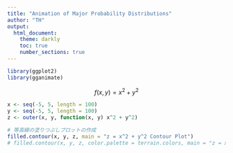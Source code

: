 ```yaml
---
title: "Animation of Major Probability Distributions"
author: "TH"
output:
  html_document:
    theme: darkly
    toc: true
    number_sections: true
---
```


```r
library(ggplot2)
library(gganimate)
```
$$
f(x,y) = x^2 + y^2
$$
```r
x <- seq(-5, 5, length = 100)
y <- seq(-5, 5, length = 100)
z <- outer(x, y, function(x, y) x^2 + y^2)

# 等高線の塗りつぶしプロットの作成
filled.contour(x, y, z, main = "z = x^2 + y^2 Contour Plot")
# filled.contour(x, y, z, color.palette = terrain.colors, main = "z = x^2 + y^2 Contour Plot")
```

